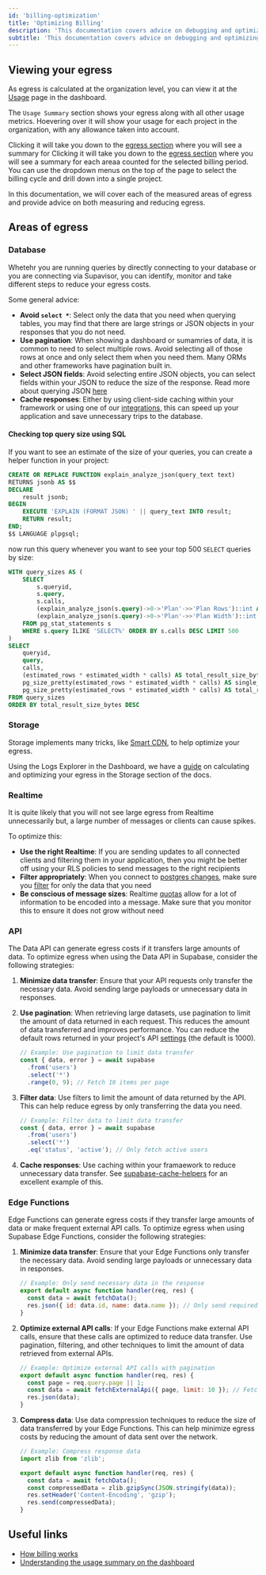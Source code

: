```yaml
---
id: 'billing-optimization'
title: 'Optimizing Billing'
description: 'This documentation covers advice on debugging and optimizing your costs on Supabase, based on the Products you use'
subtitle: 'This documentation covers advice on debugging and optimizing your costs on Supabase, based on the Products you use'
---
```


## Viewing your egress

As egress is calculated at the organization level, you can view it at the [Usage](https://supabase.com/dashboard/org/_/usage) page in the dashboard.

The `Usage Summary` section shows your egress along with all other usage metrics. Hoevering over it will show your usage for each project in the organization, with any allowance taken into account.

Clicking it will take you down to the [egress section](https://supabase.com/dashboard/org/_/usage#egress) where you will see a summary for Clicking it will take you down to the [egress section](https://supabase.com/dashboard/org/_/usage#egress) where you will see a summary for each areaa counted for the selected billing period. 
You can use the dropdown menus on the top of the page to select the billing cycle and drill down into a single project.

In this documentation, we will cover each of the measured areas of egress and provide advice on both measuring and reducing egress.

## Areas of egress

### Database

Whetehr you are running queries by directly connecting to your database or you are connecting via Supavisor, you can identify, monitor and take different steps to reduce your egress costs.

Some general advice:
- **Avoid `select *`**: Select only the data that you need when querying tables, you may find that there are large strings or JSON objects in your responses that you do not need.
- **Use pagination**: When showing a dashboard or sumamries of data, it is common to need to select multiple rows. Avoid selecting all of those rows at once and only select them when you need them. Many ORMs and other frameworks have pagination built in.
- **Select JSON fields**: Avoid selecting entire JSON objects, you can select fields within your JSON to reduce the size of the response. Read more about querying JSON [here](https://supabase.com/docs/guides/database/json?queryGroups=database-method&database-method=sql&queryGroups=language&language=sql#query-json-data)
- **Cache responses**: Either by using client-side caching within your framework or using one of our [integrations](https://supabase.com/partners/integrations#caching%20/%20offline-first), this can speed up your application and save unnecessary trips to the database.


#### Checking top query size using SQL

If you want to see an estimate of the size of your queries, you can create a helper function in your project:

```sql
CREATE OR REPLACE FUNCTION explain_analyze_json(query_text text)
RETURNS jsonb AS $$
DECLARE
    result jsonb;
BEGIN
    EXECUTE 'EXPLAIN (FORMAT JSON) ' || query_text INTO result;
    RETURN result;
END;
$$ LANGUAGE plpgsql;
```

now run this query whenever you want to see your top 500 `SELECT` queries by size:

```sql
WITH query_sizes AS (
    SELECT
        s.queryid,
        s.query,
        s.calls,
        (explain_analyze_json(s.query)->0->'Plan'->>'Plan Rows')::int AS estimated_rows,
        (explain_analyze_json(s.query)->0->'Plan'->>'Plan Width')::int AS estimated_width
    FROM pg_stat_statements s
    WHERE s.query ILIKE 'SELECT%' ORDER BY s.calls DESC LIMIT 500
)
SELECT
    queryid,
    query,
    calls,
    (estimated_rows * estimated_width * calls) AS total_result_size_bytes,
    pg_size_pretty(estimated_rows * estimated_width * calls) AS single_result_size,
    pg_size_pretty(estimated_rows * estimated_width * calls) AS total_result_size
FROM query_sizes
ORDER BY total_result_size_bytes DESC
```

### Storage 

Storage implements many tricks, like [Smart CDN](/docs/guides/storage/cdn/smart-cdn), to help optimize your egress. 

Using the Logs Explorer in the Dashboard, we have a [guide](/docs/guides/storage/serving/bandwidth#calculating-egress) on calculating and optimizing your egress in the Storage section of the docs.

### Realtime

It is quite likely that you will not see large egress from Realtime unnecessarily but, a large number of messages or clients can cause spikes.

To optimize this:
- **Use the right Realtime**: If you are sending updates to all connected clients and filtering them in your application, then you might be better off using your RLS policies to send messages to the right recipients
- **Filter appropriately**: When you connect to [postgres changes](/docs/guides/realtime/postgres-changes), make sure you [filter](https://supabase.com/docs/guides/realtime/protocol) for only the data that you need
- **Be conscious of message sizes**:  Realtime [quotas](/docs/guides/realtime/quotas) allow for a lot of information to be encoded into a message. Make sure that you monitor this to ensure it does not grow without need

### API

The Data API can generate egress costs if it transfers large amounts of data. To optimize egress when using the Data API in Supabase, consider the following strategies:

1. **Minimize data transfer**: Ensure that your API requests only transfer the necessary data. Avoid sending large payloads or unnecessary data in responses.

2. **Use pagination**: When retrieving large datasets, use pagination to limit the amount of data returned in each request. This reduces the amount of data transferred and improves performance. You can reduce the default rows returned in your project's API [settings](https://supabase.com/dashboard/project/_/settings/api) (the default is 1000).

   ```javascript
   // Example: Use pagination to limit data transfer
   const { data, error } = await supabase
     .from('users')
     .select('*')
     .range(0, 9); // Fetch 10 items per page
   ```

3. **Filter data**: Use filters to limit the amount of data returned by the API. This can help reduce egress by only transferring the data you need.

   ```javascript
   // Example: Filter data to limit data transfer
   const { data, error } = await supabase
     .from('users')
     .select('*')
     .eq('status', 'active'); // Only fetch active users
   ```

4. **Cache responses**: Use caching within your framaework to reduce unnecessary data transfer. See [supabase-cache-helpers](https://supabase-cache-helpers.vercel.app/) for an excellent example of this.


### Edge Functions

Edge Functions can generate egress costs if they transfer large amounts of data or make frequent external API calls. To optimize egress when using Supabase Edge Functions, consider the following strategies:

1. **Minimize data transfer**: Ensure that your Edge Functions only transfer the necessary data. Avoid sending large payloads or unnecessary data in responses.

   ```javascript
   // Example: Only send necessary data in the response
   export default async function handler(req, res) {
     const data = await fetchData();
     res.json({ id: data.id, name: data.name }); // Only send required fields
   }
   ```

2. **Optimize external API calls**: If your Edge Functions make external API calls, ensure that these calls are optimized to reduce data transfer. Use pagination, filtering, and other techniques to limit the amount of data retrieved from external APIs.

   ```javascript
   // Example: Optimize external API calls with pagination
   export default async function handler(req, res) {
     const page = req.query.page || 1;
     const data = await fetchExternalApi({ page, limit: 10 }); // Fetch 10 items per page
     res.json(data);
   }
   ```

4. **Compress data**: Use data compression techniques to reduce the size of data transferred by your Edge Functions. This can help minimize egress costs by reducing the amount of data sent over the network.

   ```javascript
   // Example: Compress response data
   import zlib from 'zlib';

   export default async function handler(req, res) {
     const data = await fetchData();
     const compressedData = zlib.gzipSync(JSON.stringify(data));
     res.setHeader('Content-Encoding', 'gzip');
     res.send(compressedData);
   }
   ```

## Useful links

- [How billing works](/docs/guides/platform/org-based-billing)
- [Understanding the usage summary on the dashboard](https://github.com/orgs/supabase/discussions/27479)
